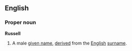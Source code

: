 ==English==
===Proper noun===
'''Russell'''

#A male [[given name]], [[derive]]d from the [[English]] [[surname]].